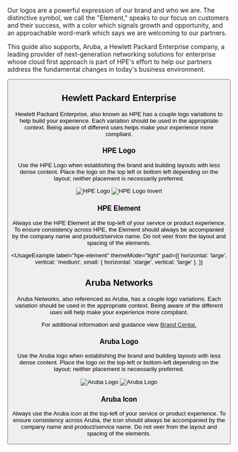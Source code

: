 
Our logos are a powerful expression of our brand and who we are. The
distinctive symbol, we call the "Element," speaks to our focus on
customers and their success, with a color which signals growth and
opportunity, and an approachable word-mark which says we are welcoming
to our partners.

This guide also supports, Aruba, a Hewlett Packard Enterprise company,
a leading provider of next-generation networking solutions for
enterprise whose cloud first approach is part of HPE's effort to help
our partners address the fundamental changes in today's business
environment.

<Button
  alignSelf="start"
  href="https://www.figma.com/file/TJUX0lFOOL2eFuVpfMmixx/hpe-design-sytem-library-styles?node-id=1%3A458"
  label="See in Figma"
  target="_blank"
  rel="noreferrer noopener"
  secondary
/>

## Hewlett Packard Enterprise

Hewlett Packard Enterprise, also known as HPE has a couple logo
variations to help build your experience. Each variation should be
used in the appropriate context. Being aware of different uses helps
make your experience more compliant.

### HPE Logo

Use the HPE Logo when establishing the brand and building layouts with
less dense content. Place the logo on the top left or bottom left
depending on the layout; neither placement is necessarily preferred.

<UsageExample label="hpe-logo" themeMode="light">
  <Image src="/static/images/hpe-logo.svg" alt="HPE Logo" />
</UsageExample>

<UsageExample label="hpe-logo-invert" themeMode="dark">
  <Image
    src="/static/images/hpe-logo-invert.svg"
    alt="HPE Logo Invert"
  />
</UsageExample>

### HPE Element

Always use the HPE Element at the top-left of your service or product
experience. To ensure consistency across HPE, the Element should
always be accompanied by the company name and product/service name. Do
not veer from the layout and spacing of the elements.

<UsageExample
  label="hpe-element"
  themeMode="light"
  pad={{
    horizontal: 'large',
    vertical: 'medium',
    small: { horizontal: 'xlarge', vertical: 'large' },
  }}
>
  <HpeElementExample />
</UsageExample>
<UsageExample
  label="hpe-element-invert"
  themeMode="dark"
  pad={{
    horizontal: 'large',
    vertical: 'medium',
    small: { horizontal: 'xlarge', vertical: 'large' },
  }}
>
  <HpeElementExample />
</UsageExample>

## Aruba Networks

Aruba Networks, also referenced as Aruba, has a couple logo
variations. Each variation should be used in the appropriate context.
Being aware of the different uses will help make your experience more
compliant.

For additional information and guidance view [Brand Cental.](https://h10014.www1.hpe.com/brand-central/content/aruba) 

### Aruba Logo

Use the Aruba logo when establishing the brand and building layouts
with less dense content. Place the logo on the top-left or bottom-left
depending on the layout; neither placement is necessarily preferred.

<UsageExample label="aruba-logo" themeMode="light">
  <Image src="/static/images/aruba-logo.svg" alt="Aruba Logo" />
</UsageExample>
<UsageExample label="aruba-logo-invert" themeMode="dark">
  <Image src="/static/images/aruba-logo.svg" alt="Aruba Logo" />
</UsageExample>

### Aruba Icon

Always use the Aruba icon at the top-left of your service or product
experience. To ensure consistency across Aruba, the icon should always
be accompanied by the company name and product/service name. Do not
veer from the layout and spacing of the elements.

<UsageExample label="aruba-icon" themeMode="light">
  <ArubaIconExample />
</UsageExample>
<UsageExample label="aruba-icon-invert" themeMode="dark">
  <ArubaIconExample />
</UsageExample>
